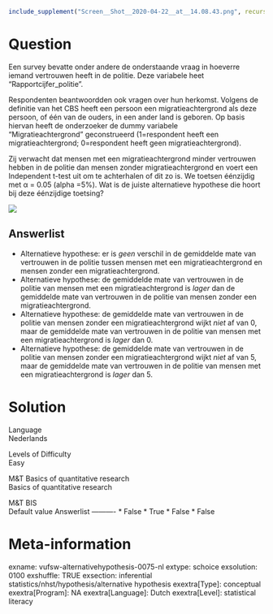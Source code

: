 ```r
include_supplement("Screen__Shot__2020-04-22__at__14.08.43.png", recursive = TRUE)
```

Question
========
Een survey bevatte onder andere de onderstaande vraag in
hoeverre iemand vertrouwen heeft in de politie. Deze variabele heet
“Rapportcijfer\_politie”.  
  
Respondenten beantwoordden ook vragen over hun herkomst. Volgens de
definitie van het CBS heeft een persoon een migratieachtergrond als deze
persoon, of één van de ouders, in een ander land is geboren. Op basis
hiervan heeft de onderzoeker de dummy variabele
"Migratieachtergrond" geconstrueerd (1=respondent heeft een
migratieachtergrond; 0=respondent heeft geen migratieachtergrond).  
  
Zij verwacht dat mensen met een migratieachtergrond minder vertrouwen
hebben in de politie dan mensen zonder migratieachtergrond en voert een
Independent t-test uit om te achterhalen of dit zo is. We toetsen
éénzijdig met α = 0.05 (alpha =5%). Wat is de juiste alternatieve
hypothese die hoort bij deze éénzijdige toetsing?  
  
  
![](Screen__Shot__2020-04-22__at__14.08.43.png)

Answerlist
----------
* Alternatieve hypothese: er is *geen* verschil in de gemiddelde mate van
  vertrouwen in de politie tussen mensen met een migratieachtergrond en
  mensen zonder een migratieachtergrond.
* Alternatieve hypothese: de gemiddelde mate van vertrouwen in de politie
  van mensen met een migratieachtergrond is* lager* dan de gemiddelde mate
  van vertrouwen in de politie van mensen zonder een migratieachtergrond.
* Alternatieve hypothese: de gemiddelde mate van vertrouwen in de politie
  van mensen zonder een migratieachtergrond wijkt *niet* af van 0, maar de
  gemiddelde mate van vertrouwen in de politie van mensen met een
  migratieachtergrond is *lager* dan 0.
* Alternatieve hypothese: de gemiddelde mate van vertrouwen in de politie
  van mensen zonder een migratieachtergrond wijkt *niet* af van 5, maar de
  gemiddelde mate van vertrouwen in de politie van mensen met een
  migratieachtergrond is *lager* dan 5.

Solution
========











Language  
Nederlands

Levels of Difficulty  
Easy

M&T Basics of quantitative research  
Basics of quantitative research

M&T BIS  
Default value
Answerlist
----------
* False
* True
* False
* False

Meta-information
================
exname: vufsw-alternativehypothesis-0075-nl
extype: schoice
exsolution: 0100
exshuffle: TRUE
exsection: inferential statistics/nhst/hypothesis/alternative hypothesis
exextra[Type]: conceptual
exextra[Program]: NA
exextra[Language]: Dutch
exextra[Level]: statistical literacy

